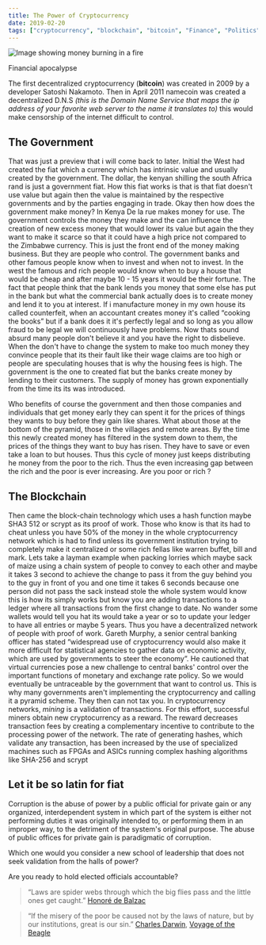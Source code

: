 ```yaml
---
title: The Power of Cryptocurrency
date: 2019-02-20
tags: ["cryptocurrency", "blockchain", "bitcoin", "Finance", "Politics"]
---
```


<Image
  src="/blogs/medium/1__lureNTVm5fTzojK13WSkHA.jpeg"
  width={800}
  height={800}
  className="mx-auto my-6 rounded-xl"
  alt="Image showing money burning in a fire"
/>
<p className="text-center text-sm text-gray-500 dark:text-gray-400 italic">
  Financial apocalypse
</p>

The first decentralized cryptocurrency (**bitcoin**) was created in 2009 by a
developer Satoshi Nakamoto. Then in April 2011 namecoin was created a
decentralized D.N.S _(this is the Domain Name Service that maps the ip address
of your favorite web server to the name it translates to)_ this would make
censorship of the internet difficult to control.

## The Government

That was just a preview that i will come back to later. Initial the West had
created the fiat which a currency which has intrinsic value and usually created
by the government. The dollar, the kenyan shilling the south Africa rand is just
a government fiat. How this fiat works is that is that fiat doesn't use value
but again then the value is maintained by the respective governments and by the
parties engaging in trade. Okay then how does the government make money? In Kenya
De la rue makes money for use. The government controls the money they make and
the can influence the creation of new excess money that would lower its value
but again the they want to make it scarce so that it could have a high price not
compared to the Zimbabwe currency. This is just the front end of the money making
business. But they are people who control. The government banks and other famous
people know when to invest and when not to invest. In the west the famous and
rich people would know when to buy a house that would be cheap and after maybe
10 - 15 years it would be their fortune. The fact that people think that the bank
lends you money that some else has put in the bank but what the commercial bank
actually does is to create money and lend it to you at interest.
If i manufacture money in my own house its called counterfeit, when an
accountant creates money it's called “cooking the books” but if a bank does it
it's perfectly legal and so long as you allow fraud to be legal we will
continuously have problems. Now thats sound absurd many people don't believe it
and you have the right to disbelieve. When the don't have to change the system
to make too much money they convince people that its their fault like their wage
claims are too high or people are speculating houses that is why the housing fees
is high. The government is the one to created fiat but the banks create money by
lending to their customers. The supply of money has grown exponentially from the
time its its was introduced.

Who benefits of course the government and then those companies and individuals
that get money early they can spent it for the prices of things they wants to
buy before they gain like shares. What about those at the bottom of the pyramid,
those in the villages and remote areas. By the time this newly created money has
filtered in the system down to them, the prices of the things they want to buy
has risen. They have to save or even take a loan to but houses. Thus this cycle
of money just keeps distributing he money from the poor to the rich. Thus the
even increasing gap between the rich and the poor is ever increasing.
Are you poor or rich ?

## The Blockchain

Then came the block-chain technology which uses a hash function maybe SHA3 512
or scrypt as its proof of work. Those who know is that its had to cheat unless
you have 50% of the money in the whole cryptocurrency network which is had to
find unless its government institution trying to completely make it centralized
or some rich fellas like warren buffet, bill and mark. Lets take a layman example
when packing lorries which maybe sack of maize using a chain system of people
to convey to each other and maybe it takes 3 second to achieve the change to
pass it from the guy behind you to the guy in front of you and one time it
takes 6 seconds because one person did not pass the sack instead stole the
whole system would know this is how its simply works but know you are adding
transactions to a ledger where all transactions from the first change to date.
No wander some wallets would tell you hat its would take a year or so to update
your ledger to have all entries or maybe 5 years. Thus you have a decentralized
network of people with proof of work. Gareth Murphy, a senior central banking
officer has stated “widespread use of cryptocurrency would also make it
more difficult for statistical agencies to gather data on economic activity,
which are used by governments to steer the economy”. He cautioned that virtual
currencies pose a new challenge to central banks' control over the important
functions of monetary and exchange rate policy. So we would eventually be
untraceable by the government that want to control us. This is why many
governments aren't implementing the cryptocurrency and calling it a pyramid
scheme. They then can not tax you. In cryptocurrency networks, _mining_ is a
validation of transactions. For this effort, successful miners obtain new
cryptocurrency as a reward. The reward decreases transaction fees by creating
a complementary incentive to contribute to the processing power of the network.
The rate of generating hashes, which validate any transaction, has been increased
by the use of specialized machines such as FPGAs and ASICs running complex
hashing algorithms like SHA-256 and scrypt

## Let it be so latin for fiat

Corruption is the abuse of power by a public official for private gain or any
organized, interdependent system in which part of the system is either not
performing duties it was originally intended to, or performing them in an
improper way, to the detriment of the system's original purpose. The abuse of
public offices for private gain is paradigmatic of corruption.

Which one would you consider a new school of leadership that does not seek
validation from the halls of power?

Are you ready to hold elected officials accountable?

> “Laws are spider webs through which the big flies pass and the little ones
> get caught.” [Honoré de Balzac](https://www.goodreads.com/author/show/228089.Honor_de_Balzac)

> “If the misery of the poor be caused not by the laws of nature, but by our
> institutions, great is our sin.” [Charles Darwin](https://www.goodreads.com/author/show/12793.Charles_Darwin),
> [Voyage of the Beagle](https://www.goodreads.com/work/quotes/177481)
